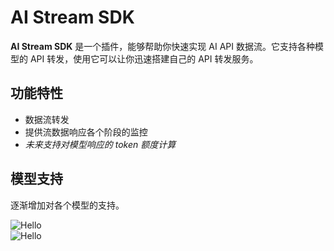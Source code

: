 
# AI Stream SDK

**AI Stream SDK** 是一个插件，能够帮助你快速实现 AI API 数据流。它支持各种模型的 API 转发，使用它可以让你迅速搭建自己的 API 转发服务。

## 功能特性

- 数据流转发
- 提供流数据响应各个阶段的监控
- _未来支持对模型响应的 token 额度计算_

## 模型支持

逐渐增加对各个模型的支持。

<Cards num={2}>
  <Cards.Card image arrow title="OpenAI" href="/providers/openai">
    <div className="flex aspect-[2/1] items-center justify-center bg-white/80">
      <Image src="/openai.svg" alt="Hello" width={124} height={35.8} />
    </div>
  </Cards.Card>
  <Cards.Card image arrow title="Azure OpenAI" href="/providers/azure">
    <div className="flex aspect-[2/1] items-center justify-center bg-white/80">
      <Image src="/azure.svg" alt="Hello" width={124} height={35.8} />
    </div>
  </Cards.Card>
</Cards>
